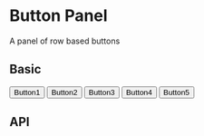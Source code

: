 

<Meta title="Panel/Button Panel" component={Subject}/>

# Button Panel

A panel of row based buttons

## Basic

<Preview>
  <Story name="Basic">
    <div style={{width:' 500px'}}>
      <Subject>
        <Button variant={'contained'}>
          Button1
        </Button>
        <Button variant={'contained'}>
          Button2
        </Button>
        <Button variant={'contained'}>
          Button3
        </Button>
        <Button variant={'contained'}>
          Button4
        </Button>
        <Button variant={'contained'}>
          Button5
        </Button>
      </Subject>
    </div>
  </Story>
</Preview>

## API

<Props of={Subject}/>
